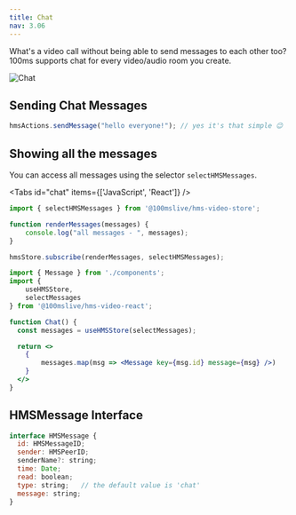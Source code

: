 ```yaml
---
title: Chat
nav: 3.06
---
```


What's a video call without being able to send messages to each other too? 100ms supports chat for every video/audio room you create.

![Chat](/guides/chat.png)

## Sending Chat Messages

```js
hmsActions.sendMessage("hello everyone!"); // yes it's that simple 😉
```

## Showing all the messages

You can access all messages using the selector `selectHMSMessages`. 

<Tabs id="chat" items={['JavaScript', 'React']} />

<Tab id='chat-0'>

```js
import { selectHMSMessages } from '@100mslive/hms-video-store';

function renderMessages(messages) {
    console.log("all messages - ", messages);
}

hmsStore.subscribe(renderMessages, selectHMSMessages);
```

</Tab>

<Tab id='chat-1'>

```jsx
import { Message } from './components';
import { 
    useHMSStore, 
    selectMessages 
} from '@100mslive/hms-video-react';

function Chat() {
  const messages = useHMSStore(selectMessages);

  return <>
    {
        messages.map(msg => <Message key={msg.id} message={msg} />)
    }
  </>
}
```

</Tab>

## HMSMessage Interface

```js
interface HMSMessage {
  id: HMSMessageID;
  sender: HMSPeerID;
  senderName?: string;
  time: Date;
  read: boolean;
  type: string;   // the default value is 'chat'
  message: string;
}
```
